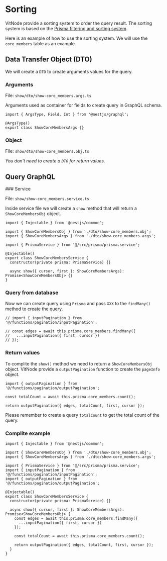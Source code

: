 # Sorting

VitNode provide a sorting system to order the query result. The sorting system is based on the [Prisma filtering and sorting system](https://www.prisma.io/docs/concepts/components/prisma-client/filtering-and-sorting).

Here is an example of how to use the sorting system. We will use the `core_members` table as an example.

## Data Transfer Object (DTO)

We will create a `DTO` to create arguments values for the query.


<Steps>

### Arguments

File: `show/dto/show-core_members.args.ts`

Arguments used as container for fields to create query in GraphQL schema.

```tsx
import { ArgsType, Field, Int } from '@nestjs/graphql';

@ArgsType()
export class ShowCoreMembersArgs {}
```

### Object

File: `show/dto/show-core_members.obj.ts`

_You don't need to create a `DTO` for return values._

</Steps>

## Query GraphQL

<Steps>
### Service

File: `show/show-core_members.service.ts`

Inside service file we will create a `show` method that will return a `ShowCoreMembersObj` object.

```tsx
import { Injectable } from '@nestjs/common';

import { ShowCoreMembersObj } from './dto/show-core_members.obj';
import { ShowCoreMembersArgs } from './dto/show-core_members.args';

import { PrismaService } from '@/src/prisma/prisma.service';

@Injectable()
export class ShowCoreMembersService {
  constructor(private prisma: PrismaService) {}

  async show({ cursor, first }: ShowCoreMembersArgs): Promise<ShowCoreMembersObj> {}
}
```

### Query from database

Now we can create query using `Prisma` and pass `XXX` to the `findMany()` method to create the query.

```tsx
// import { inputPagination } from '@/functions/pagination/inputPagination';

// const edges = await this.prisma.core_members.findMany({
//   ...inputPagination({ first, cursor })
// });
```

### Return values

To complite the `show()` method we need to return a `ShowCoreMembersObj` object. VitNode provide a `outputPagination` function to create the `pageInfo` object.

```tsx
import { outputPagination } from '@/functions/pagination/outputPagination';

const totalCount = await this.prisma.core_members.count();

return outputPagination({ edges, totalCount, first, cursor });
```

Please remember to create a query `totalCount` to get the total count of the query.

### Complite example

```tsx
import { Injectable } from '@nestjs/common';

import { ShowCoreMembersObj } from './dto/show-core_members.obj';
import { ShowCoreMembersArgs } from './dto/show-core_members.args';

import { PrismaService } from '@/src/prisma/prisma.service';
import { inputPagination } from '@/functions/pagination/inputPagination';
import { outputPagination } from '@/functions/pagination/outputPagination';

@Injectable()
export class ShowCoreMembersService {
  constructor(private prisma: PrismaService) {}

  async show({ cursor, first }: ShowCoreMembersArgs): Promise<ShowCoreMembersObj> {
    const edges = await this.prisma.core_members.findMany({
      ...inputPagination({ first, cursor })
    });

    const totalCount = await this.prisma.core_members.count();

    return outputPagination({ edges, totalCount, first, cursor });
  }
}
```

</Steps>
